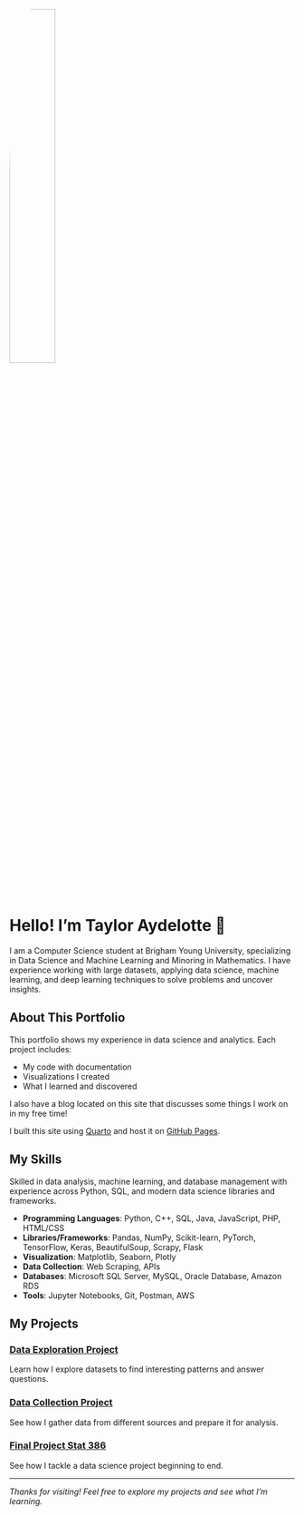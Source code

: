 ![](/resources/me2.jpg){width=40% style="border-radius: 20%"}


# Hello! I'm Taylor Aydelotte 👋

I am a Computer Science student at Brigham Young University, specializing in Data Science and Machine Learning and Minoring in Mathematics. I have experience working with large datasets, applying data science, machine learning, and deep learning techniques to solve problems and uncover insights.

## About This Portfolio

This portfolio shows my experience in data science and analytics. Each project includes:

- My code with documentation
- Visualizations I created
- What I learned and discovered

I also have a blog located on this site that discusses some things I work on in my free time!

I built this site using [Quarto](https://quarto.org/) and host it on [GitHub Pages](https://pages.github.com/).

## My Skills

Skilled in data analysis, machine learning, and database management with experience across Python, SQL, and modern data science libraries and frameworks.

- **Programming Languages**: Python, C++, SQL, Java, JavaScript, PHP, HTML/CSS
- **Libraries/Frameworks**: Pandas, NumPy, Scikit-learn, PyTorch, TensorFlow, Keras, BeautifulSoup, Scrapy, Flask
- **Visualization**: Matplotlib, Seaborn, Plotly
- **Data Collection**: Web Scraping, APIs
- **Databases**: Microsoft SQL Server, MySQL, Oracle Database, Amazon RDS
- **Tools**: Jupyter Notebooks, Git, Postman, AWS

## My Projects

::: {.grid}

::: {.g-col-6}
### [Data Exploration Project](projects/eda.qmd)
Learn how I explore datasets to find interesting patterns and answer questions.
:::

::: {.g-col-6}
### [Data Collection Project](projects/data-acquisition.qmd)
See how I gather data from different sources and prepare it for analysis.
:::

::: {.g-col-6}
### [Final Project Stat 386](projects/final-project.qmd)
See how I tackle a data science project beginning to end.
:::

:::

---

*Thanks for visiting! Feel free to explore my projects and see what I'm learning.*